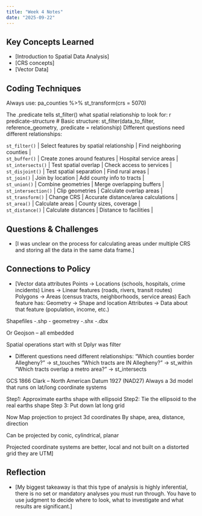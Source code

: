 ```yaml
---
title: "Week 4 Notes"
date: "2025-09-22"
---
```


## Key Concepts Learned

-   \[Introduction to Spatial Data Analysis\]
-   \[CRS concepts\]
-   \[Vector Data\]

## Coding Techniques

Always use: pa_counties %>% st_transform(crs = 5070) 

The .predicate tells st_filter() what spatial relationship to look for:
r predicate-structure # Basic structure: st_filter(data_to_filter, reference_geometry, .predicate = relationship)
Different questions need different relationships:

| `st_filter()` | Select features by spatial relationship | Find neighboring counties |
| `st_buffer()` | Create zones around features | Hospital service areas |
| `st_intersects()` | Test spatial overlap | Check access to services |
| `st_disjoint()` | Test spatial separation | Find rural areas |
| `st_join()` | Join by location | Add county info to tracts |
| `st_union()` | Combine geometries | Merge overlapping buffers |
| `st_intersection()` | Clip geometries | Calculate overlap areas |
| `st_transform()` | Change CRS | Accurate distance/area calculations |
| `st_area()` | Calculate areas | County sizes, coverage |
| `st_distance()` | Calculate distances | Distance to facilities |

## Questions & Challenges

-   \[I was unclear on the process for calculating areas under multiple CRS
      and storing all the data in the same data frame.\]

## Connections to Policy

-   \[Vector data attributes
Points → Locations (schools, hospitals, crime incidents)
Lines → Linear features (roads, rivers, transit routes)
Polygons → Areas (census tracts, neighborhoods, service areas)
Each feature has:
Geometry → Shape and location
Attributes → Data about that feature (population, income, etc.)

Shapefiles
-.shp - geometrey
-.shx
-.dbx

Or
Geojson – all embedded

Spatial operations start with st
Dplyr was filter

- Different questions need different relationships:
“Which counties border Allegheny?” → st_touches
“Which tracts are IN Allegheny?” → st_within
“Which tracts overlap a metro area?” → st_intersects

GCS
1866 Clark – North American Datum 1927 (NAD27)
Always a 3d model that runs on lat/long coordinate systems

Step1: Approximate earths shape with ellipsoid
Step2: Tie the ellipsoid to the real earths shape
Step 3: Put down lat long grid

Now Map  projection to project 3d coordinates
By shape, area, distance, direction

Can be projected by conic, cylindrical, planar

Projected coordinate systems are better, local and not built on a distorted grid they are UTM\]

## Reflection

-   \[My biggest takeaway is that this type of analysis is highly inferential, there is no set or mandatory analyses you must run through. You have to use judgment to decide where to look, what to investigate and what results are significant.\]
